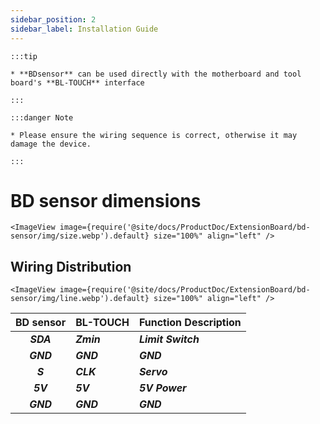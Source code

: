```yaml
---
sidebar_position: 2
sidebar_label: Installation Guide
---
```




    :::tip

    * **BDsensor** can be used directly with the motherboard and tool board's **BL-TOUCH** interface

    :::

    :::danger Note

    * Please ensure the wiring sequence is correct, otherwise it may damage the device.

    :::

# BD sensor dimensions


    <ImageView image={require('@site/docs/ProductDoc/ExtensionBoard/bd-sensor/img/size.webp').default} size="100%" align="left" />

## Wiring Distribution

    <ImageView image={require('@site/docs/ProductDoc/ExtensionBoard/bd-sensor/img/line.webp').default} size="100%" align="left" />

|      BD sensor    |  BL-TOUCH  |  Function Description |
| :---------------: | :--------- |:---------------------- |
|    ***SDA***    | ***Zmin*** | ***Limit Switch***  |
|    ***GND***    | ***GND***  | ***GND*** |
|    ***S***      | ***CLK***  | ***Servo***  |
|    ***5V***     | ***5V***   | ***5V Power***  |
|    ***GND***    | ***GND***  | ***GND***  |